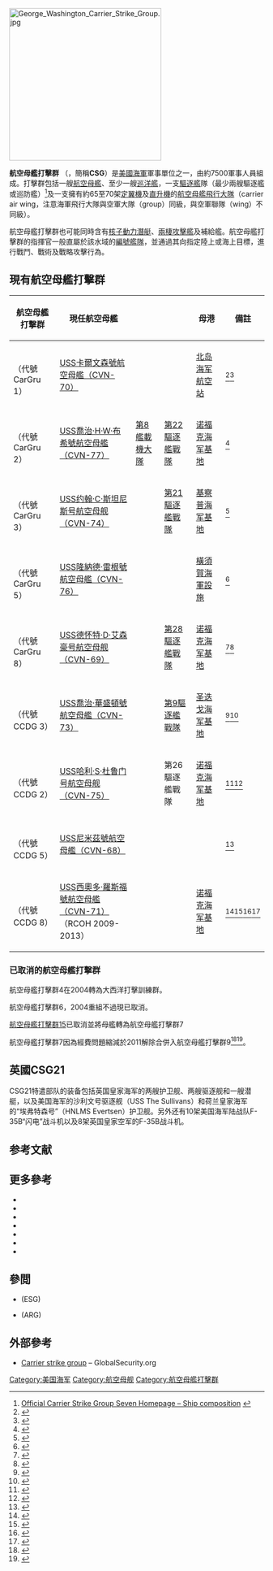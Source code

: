 {{noteTA
|1=zh-hk:航空母艦打擊群; zh-tw:航空母艦打擊群;
}}
{{About|美國海軍所使用的作戰編制|各國海軍以航空母艦為首的艦隊|航空母艦戰鬥群}}
{{Proofreader needed|en|Carrier strike group}}
[[File:George_Washington_Carrier_Strike_Group.jpg|300px]]
{{海軍主題}}

'''航空母艦打擊群''' （{{lang-en|'''carrier strike group'''}}，簡稱'''CSG'''）是[[美國海軍|美國海軍]]軍事單位之一，由約7500軍事人員組成。打擊群包括一艘[[航空母艦|航空母艦]]、至少一艘[[巡洋艦|巡洋艦]]，一支[[驅逐艦|驅逐艦]]隊（最少兩艘驅逐艦或巡防艦）<ref>[http://www.public.navy.mil/surfor/ccsg7/Pages/AboutUs.aspx Official Carrier Strike Group Seven Homepage – Ship composition] {{webarchive|url=https://web.archive.org/web/20120925070619/http://www.public.navy.mil/surfor/ccsg7/Pages/AboutUs.aspx |date=2012-09-25 }}</ref>及一支擁有約65至70架[[定翼機|定翼機]]及[[直升機|直升機]]的[[航空母艦飛行大隊|航空母艦飛行大隊]]（carrier air wing，注意海軍飛行大隊與空軍大隊（group）同級，與空軍聯隊（wing）不同級）。

航空母艦打擊群也可能同時含有[[核子動力潛艇|核子動力潛艇]]、[[兩棲攻擊艦|兩棲攻擊艦]]及補給艦。航空母艦打擊群的指揮官一般直屬於該水域的[[United_States_Navy_operating_forces_organization|編號艦隊]]，並通過其向指定陸上或海上目標，進行戰鬥、戰術及戰略攻擊行為。

==現有航空母艦打擊群 ==
{| class="wikitable" style="text-align:center" width=99%
|-
! 航空母艦打擊群
! 現任航空母艦
! {{tsl|en|Carrier air wing|艦載機大隊}}
! {{tsl|en|Destroyer squadron|驅逐艦戰隊}}
! 母港
! 備註
|-
| {{tsl|en|Carrier Strike Group One|航空母艦打擊群 1}}<br/>（代號CarGru 1）
| [[卡爾文森號航空母艦|USS卡爾文森號航空母艦（CVN-70）]]
| {{tsl|en|Carrier Air Wing Seventeen|美國海軍第17艦載機大隊|第17艦載機大隊}}
| {{tsl|en|Destroyer Squadron 1|美國海軍第1驅逐艦戰隊|第1驅逐艦戰隊}}
| [[北岛海军航空站|北岛海军航空站]]
|<ref>{{cite web | title= Navy Establishes Carrier Strike Group 1 | url= http://www.military.com/news/article/navy-news/navy-establishes-carrier-strike-group-1.html?ESRC=navy-a.nl | work= Navy News | publisher= Military.com | date= 2 October 2009 | accessdate= 2010-12-01 | archive-date= 2012-12-19 | archive-url= https://www.webcitation.org/6D2E0FSxp?url=http://m.military.com/daily-news?ESRC=navy-a.nl | dead-url= no }}</ref><ref>{{cite web|title=COMCARSTRKGRU ONE |url=http://www.public.navy.mil/compacflt/csg1/Pages/default.aspx |work=Home Page |publisher=U.S. Navy |year=2010 |accessdate=2010-12-01 }}{{dead link|date=六月 2017 |bot=InternetArchiveBot }}</ref>
|-
| {{tsl|en|Carrier Strike Group Two|航空母艦打擊群 2}}<br/>（代號CarGru 2）
| [[喬治·H·W·布希號航空母艦|USS喬治·H·W·布希號航空母艦（CVN-77）]]
| [[美国海军第8舰载机大队|第8艦載機大隊]]
| [[第22驅逐艦戰隊|第22驅逐艦戰隊]]
| [[诺福克海军基地|诺福克海军基地]]
|<ref>{{cite web | author= Mass Communication Specialist 2nd Class (SW) Nathan A. Bailey, U.S.N | title= Carrier Strike Group 2 Embarks USS ''George H.W. Bush'' | url= http://www.navy.mil/search/display.asp?story_id=56129 | work= NNS100922-09 | publisher= USS ''George H.W. Bush''（CVN-77）Public Affairs | date= 22 September 2010 | accessdate= 2009-04-20 | deadurl= yes | archiveurl= https://www.webcitation.org/6D2E1oW8s?url=http://www.navy.mil/submit/display.asp?story_id=56129 | archivedate= 2012年12月19日 }}</ref>
|-
| {{tsl|en|Carrier Strike Group Three|航空母艦打擊群 3}}<br/>（代號CarGru 3）
| [[約翰·C·史坦尼斯號航空母艦|USS约翰·C·斯坦尼斯号航空母舰（CVN-74）]]
| {{tsl|en|Carrier Air Wing Nine|美國海軍第9艦載機大隊|第9艦載機大隊}}
| [[第21驅逐艦戰隊|第21驅逐艦戰隊]]
| [[基察普海军基地|基察普海军基地]]
|<ref>{{cite web|title=Carrier Strike Group Three |url=http://www.cvn74.navy.mil/sgabout.html |work=USS John C. Stennis CVN-74 |publisher=U.S. Navy |year=2010 |accessdate=2010-12-01 |deadurl=yes |archiveurl=https://web.archive.org/web/20101115181614/http://www.cvn74.navy.mil/sgabout.html |archivedate=2010-11-15 }}</ref>
|-
| {{tsl|en|Carrier Strike Group Five|航空母艦打擊群 5}}<br/>（代號CarGru 5）
| [[隆納·雷根號航空母艦|USS隆納德·雷根號航空母艦（CVN-76）]]
| {{tsl|en|Carrier Air Wing Five|美國海軍第5艦載機大隊|第5艦載機大隊}}
| {{tsl|en|Destroyer Squadron 15|美國海軍第15驅逐艦戰隊|第15驅逐艦戰隊}}
| [[橫須賀海軍設施|橫須賀海軍設施]]
|<ref>{{cite web|title=Forward Deployed Naval Forces |url=http://www.ccsg5.navy.mil/about.html |work=Commander, Task Force 70 |publisher=U.S. Seventh Fleet |year=2010 |accessdate=2010-12-01 }}{{dead link|date=六月 2017 |bot=InternetArchiveBot }}</ref>
|-
| {{tsl|en|Carrier Strike Group Eight|航空母艦打擊群 8}}<br/>（代號CarGru 8）
| [[德懷特·D·艾森豪號航空母艦|USS德怀特·D·艾森豪号航空母舰（CVN-69）]]
| {{tsl|en|Carrier Air Wing Seven|美國海軍第7艦載機大隊|第7艦載機大隊}}
| [[第28驅逐艦戰隊|第28驅逐艦戰隊]]
| [[诺福克海军基地|诺福克海军基地]]
|<ref>{{cite web |title=COMCARSTRKGRU EIGHT |url=http://www.public.navy.mil/surfor/ccsg8/Pages/default.aspx |work=Home Page |publisher=U.S. Navy |year=2010 |accessdate=2010-12-01 |deadurl=yes |archiveurl=https://archive.is/20120925070607/http://www.public.navy.mil/surfor/ccsg8/Pages/default.aspx |archivedate=2012-09-25 }}</ref><ref>{{cite web | author= Senior Chief Journalist（SW/AW）Priscilla Kirsh, U.S.N | title= Strike Group Staff Moves Aboard ''Ike'' | url= http://www.navy.mil/search/display.asp?story_id=21079 | work= NNS051118-12 | publisher= USS Dwight D. Eisenhower Public Affairs | date= 18 November 2005 | accessdate= 2010-12-13 | deadurl= yes | archiveurl= https://www.webcitation.org/6D2E53ETy?url=http://www.navy.mil/submit/display.asp?story_id=21079 | archivedate= 2012年12月19日 }}</ref>
|-
| {{tsl|en|Carrier Strike Group Nine|航空母艦打擊群 9}}<br/>（代號CCDG 3）
| [[喬治·華盛頓號航空母艦|USS喬治·華盛頓號航空母艦（CVN-73）]]
| {{tsl|en|Carrier Air Wing Two|美國海軍第2艦載機大隊|第2艦載機大隊}}
| [[第9驅逐艦戰隊|第9驅逐艦戰隊]]
| [[圣迭戈海军基地|圣迭戈海军基地]]
|<ref>{{cite web | title= COMCARSTRKGRU NINE | url= http://www.public.navy.mil/surfor/ccsg9/Pages/default.aspx | work= Home Page | publisher= U.S. Navy | year= 2010 | accessdate= 2010-12-01 | archive-date= 2012-12-19 | archive-url= https://www.webcitation.org/6D2E5zvnf?url=http://www.public.navy.mil/surfor/ccsg9/Pages/default.aspx | dead-url= no }}</ref><ref name=Notice5400>{{cite web | title= Change in Permanent Duty Station for Carrier Strike Group Nine | url= http://doni.daps.dla.mil/Directives/05000%20General%20Management%20Security%20and%20Safety%20Services/05-400%20Organization%20and%20Functional%20Support%20Services/5400.8546.pdf | work= OPNAV Notice 5400 Ser DNS-33/llU228546 | publisher= [[Chief_of_Naval_Operations|Office of the Chief of Naval Operations]] – [[U.S._Department_of_the_Navy|U.S. Department of the Navy]] | date= 1 August 2011 | accessdate= 2011-09-09 | deadurl= yes | archiveurl= https://web.archive.org/web/20120322142914/http://doni.daps.dla.mil/Directives/05000%20General%20Management%20Security%20and%20Safety%20Services/05-400%20Organization%20and%20Functional%20Support%20Services/5400.8546.pdf | archivedate= 2012年3月22日 }}</ref>
|-
| {{tsl|en|Carrier Strike Group Ten|航空母艦打擊群 10}}<br/>（代號CCDG 2）
| [[哈瑞·S·杜魯門號航空母艦|USS哈利·S·杜鲁门号航空母舰（CVN-75）]]
| {{tsl|en|Carrier Air Wing Three|美國海軍第3艦載機大隊|第3艦載機大隊}}
| 第26驅逐艦戰隊
| [[诺福克海军基地|诺福克海军基地]]
|<ref>{{cite web|title=Commander, Carrier Strike Group Ten |url=http://www.public.navy.mil/usff/ccsg10/Pages/default.aspx |work=Home Page |publisher=U.S. Navy |year=2010 |accessdate=2010-12-01 |deadurl=yes |archiveurl=https://web.archive.org/web/20110314043621/http://www.public.navy.mil/usff/ccsg10/Pages/default.aspx |archivedate=2011-03-14 }}</ref><ref>{{cite web | author= Journalist 1st Class (SW) Athena Blain, U.S.N | title= CSG 10 Changes Command | url= http://www.navy.mil/search/display.asp?story_id=17869 | work= NNS050411-06 | publisher= USS ''Harry S. Truman'' Strike Group Public Affairs | date= 11 April 2005 | accessdate= 2010-12-13 | archive-date= 2012-12-19 | archive-url= https://www.webcitation.org/6D2E70fDz?url=http://www.navy.mil/submit/display.asp?story_id=17869 | dead-url= no }}</ref>
|-
| {{tsl|en|Carrier Strike Group Eleven|航空母艦打擊群 11}}<br/>（代號CCDG 5）
| [[尼米茲號航空母艦|USS尼米茲號航空母艦（CVN-68）]]
| {{tsl|en|Carrier Air Wing Eleven|美國海軍第11艦載機大隊|第11艦載機大隊}}
| {{tsl|en|Destroyer Squadron 23|美國海軍第23驅逐艦戰隊|第23驅逐艦戰隊}}
| {{tsl|en|Naval Station Everett|艾佛雷特海軍基地}}
|<ref>{{cite web | title= COMCARSTRKGRU ELEVEN | url= http://www.public.navy.mil/surfor/ccsg11/Pages/default.aspx | work= Home Page | publisher= U.S. Navy | year= 2010 | accessdate= 2010-12-01 | archive-date= 2012-12-19 | archive-url= https://www.webcitation.org/6D2E7Vr1N?url=http://www.public.navy.mil/surfor/ccsg11/Pages/default.aspx | dead-url= no }}</ref>
|-
| {{tsl|en|Carrier Strike Group Twelve|航空母艦打擊群 12}}<br/>（代號CCDG 8）
| [[西奧多·羅斯福號航空母艦|USS西奧多·羅斯福號航空母艦（CVN-71）]]<br/>（RCOH 2009-2013）
| {{tsl|en|Carrier Air Wing One|美國海軍第1艦載機大隊|第1艦載機大隊}}
| {{tsl|en|Destroyer Squadron 2|美國海軍第2驅逐艦戰隊|第2驅逐艦戰隊}}
| [[诺福克海军基地|诺福克海军基地]]
|<ref>{{cite web|title=COMCARSTRKGRU TWELVE |url=http://www.public.navy.mil/surfor/ccsg12/Pages/default.aspx |work=Home Page |publisher=U.S. Navy |year=2010 |accessdate=2010-12-01 }}{{dead link|date=六月 2017 |bot=InternetArchiveBot }}</ref><ref>{{cite web|title=CSG 12 ''Enterprise'' Strike Group |url=http://www.ccsg12.surfor.navy.mil/default.aspx |work=Home Page |publisher=U.S. Navy |year=2010 |accessdate=2010-12-01 |deadurl=yes |archiveurl=https://web.archive.org/web/20101221223912/http://www.ccsg12.surfor.navy.mil/default.aspx |archivedate=2010-12-21 }}</ref><ref>{{cite web | author= Journalist 3rd Class Daniel Vaughan, U.S.N | title= Cruiser Destroyer Group 8 Takes Charge of ''Enterprise'' CSG | url= http://www.navy.mil/search/display.asp?story_id=15054 | work= NNS040907-04 | publisher= USS ''Enterprise'' Public Affairs | date= 7 September 2004 | accessdate= 2009-04-20 | archive-date= 2007-09-14 | archive-url= https://web.archive.org/web/20070914053256/https://www.navy.mil/search/display.asp?story_id=15054 | dead-url= no }}</ref><ref>{{cite web | author= Journalist Seaman N.C. Kaylor, U.S.N | title= ''Enterprise'' Strike Group Begins Operations in Persian Gulf | url= http://www.navy.mil/search/display.asp?story_id=24015 | work= NNS060606-03 | publisher= USS ''Enterprise'' Public Affairs | date= 6 June 2006 | accessdate= 2009-04-20 | archive-date= 2007-09-14 | archive-url= https://web.archive.org/web/20070914052101/https://www.navy.mil/search/display.asp?story_id=24015 | dead-url= no }}</ref>
|}

=== 已取消的航空母艦打擊群 ===
航空母艦打擊群4在2004轉為大西洋打擊訓練群。

航空母艦打擊群6，2004重組不過現已取消。

[[航空母艦打擊群15|航空母艦打擊群15]]已取消並將母艦轉為航空母艦打擊群7

航空母艦打擊群7因為經費問題縮減於2011解除合併入航空母艦打擊群9<ref>{{cite web|author=Carlo Munoz |title=Navy Drops Carrier Group, Down to Nine |url=http://defense.aol.com/2011/08/05/navy-drops-carrier-group-down-to-nine/ |work=Sea |publisher=AOL Defense |date=5 August 2011 |accessdate=2011-09-09 |deadurl=yes |archiveurl=https://web.archive.org/web/20111012054637/http://defense.aol.com/2011/08/05/navy-drops-carrier-group-down-to-nine/ |archivedate=2011-10-12}}</ref><ref>{{cite web | title= Deactivation of Carrier Strike Group Seven and Change in Permanent Duty Station for Carrier Strike Group Eleven | url= http://doni.daps.dla.mil/Directives/05000%20General%20Management%20Security%20and%20Safety%20Services/05-400%20Organization%20and%20Functional%20Support%20Services/5400.8502.pdf | work= OPNAV Notice 5400 Ser DNS-33/11U107438 of 1 Mar 2011 | publisher= =[[Chief_of_Naval_Operations|Office of the Chief of Naval Operations]] – [[U.S._Department_of_the_Navy|U.S. Department of the Navy]] | date= 10 May 2011 | accessdate= 2011-09-29 }}{{dead link|date=2018年4月 |bot=InternetArchiveBot |fix-attempted=yes }}</ref>。

==英國CSG21==
CSG21特遣部队的装备包括英国皇家海军的两艘护卫舰、两艘驱逐舰和一艘潜艇，以及美国海军的沙利文号驱逐舰（USS The Sullivans）和荷兰皇家海军的“埃弗特森号”（HNLMS Evertsen）护卫舰。另外还有10架美国海军陆战队F-35B“闪电”战斗机以及8架英国皇家空军的F-35B战斗机。

==参考文献==
{{reflist|2}}

==更多參考==
{{refbegin|2}}
* {{cite journal |first= Richard A. |last= Brown |title= Composite Warfare Commander Doctrine in the Age of the Joint Task Force: A New Approach |url= http://oai.dtic.mil/oai/oai?verb=getRecord&metadataPrefix=html&identifier=ADA348468 |publisher= [[Naval_War_College|Naval War College]] |location= Newport, Rhode Island |format= URL |id= ADA348468 |date= 13 February 1998 |accessdate= 2020-12-29 |quote= Final report |journal=  |author=  |archive-url= https://web.archive.org/web/20160303191746/http://oai.dtic.mil/oai/oai?verb=getRecord&metadataPrefix=html&identifier=ADA348468 |archive-date= 2016-03-03 |dead-url= yes }}
* {{cite web | last= Goure | first= Daniel | title= The Essence of American Global Power Is the Carrier Strike Group | url= http://www.defpro.com/news/details/21002/?SID=9fb68405914d788eddbb41f300c36efc | date= 6 January 2011 | work= Early Warning Blog, [[Lexington_Institute|Lexington Institute]] | publisher= Defence Professionals (DefPro.news) | accessdate= 2011-01-08 | archive-date= 2013-01-21 | archive-url= https://archive.is/20130121175722/http://www.defpro.com/news/details/21002/?SID=9fb68405914d788eddbb41f300c36efc | dead-url= yes }}
* {{cite book |last1= Gordon, IV |first1= John |coauthors= Peter A. Wilson, John Birkler, Steven Boraz, Gordon T. Lee |title= New Combat and Noncombat Roles for U.S. Aircraft Carriers |url= http://www.rand.org/pubs/research_briefs/RB9185.html |format= PDF |accessdate= 2012-02-12 |year= 2006 |publisher= [[Center_for_Naval_Analyses|Center for Naval Analyses]] |location= Alexandria, Virginia |id= RB-9185-NAVY |archive-date= 2021-02-27 |archive-url= https://web.archive.org/web/20210227125336/http://www.rand.org/pubs/research_briefs/RB9185.html |dead-url= no }}
* {{cite journal|first=Angelyn |last=Jewell |coauthors=Maureen A. Wigge, Colleen M. K. Gagnon, Lawrence A. Lynn, et al. |title=USS ''Nimitz'' and Carrier Airwing Nine Surge Demonstration |url=http://www.cna.org/documents/2797011110.pdf |publisher=[[Center_for_Naval_Analyses|Center for Naval Analyses]] |location=Alexandria, Virginia |format=PDF |id=CRM 97–111.10 |date=April 1998 |accessdate=2020-12-29 |deadurl=yes |archiveurl=https://web.archive.org/web/20110927091648/http://www.cna.org/documents/2797011110.pdf |archivedate=2011-09-27 }}
* {{cite book |last1= Lambeth |first1= Benjamin S. |title= American Carrier Air Power at the Dawn of a New Century |url= http://www.rand.org/content/dam/rand/pubs/monographs/2005/RAND_MG404.pdf |format= PDF |year= 2005 |publisher= [[RAND_Corporation|RAND Corporation]] |location= Santa Monica, California |isbn= 0-8330-3842-7 |id= MG-404-NAVY |accessdate= 2012-01-12 |archive-date= 2021-03-09 |archive-url= https://web.archive.org/web/20210309201648/https://www.rand.org/content/dam/rand/pubs/monographs/2005/RAND_MG404.pdf |dead-url= no }}
* {{cite book |last= Morua |first= Michael L. |date= 21 March 2000 |title= The Carrier Battle Group Force: An Operator's Perspective |journal= Engineering the Total Ship (ETS) 2000 Symposium |publisher= [[National_Institute_of_Standards_&_Technology|National Institute of Standards & Technology]] |location= Gaithersburg, Maryland |id= ADA376409 |url= http://www.dtic.mil/cgi-bin/GetTRDoc?AD=ADA376409&Location=U2&doc=GetTRDoc.pdf |format= PDF |accessdate= 2010-10-28 |archive-date= 2012-12-01 |archive-url= https://web.archive.org/web/20121201210820/http://www.dtic.mil/cgi-bin/GetTRDoc?AD=ADA376409&Location=U2&doc=GetTRDoc.pdf |dead-url= no }}
* {{cite journal|last=Rubel |first=Robert C. Rubel |title=The Future of Aircraft Carriers |journal=Naval War College Review |volume=64 |issue=4 |pages=13–27 |id= |url=http://www.usnwc.edu/getattachment/87bcd2ff-c7b6-4715-b2ed-05df6e416b3b/The-Future-of-Aircraft-Carriers |accessdate=2012-03-20 |quote= |date=Autumn 2011 |deadurl=yes |archiveurl=https://web.archive.org/web/20120127035947/http://www.usnwc.edu/getattachment/87bcd2ff-c7b6-4715-b2ed-05df6e416b3b/The-Future-of-Aircraft-Carriers |archivedate=2012-01-27 }}
{{refend}}

==參閲==
*{{le|遠征打擊群|Expeditionary strike group}}(ESG)
*{{le|兩棲預備群|Amphibious ready group}}(ARG)

==外部參考==
* [http://www.globalsecurity.org/military/agency/navy/csg.htm Carrier strike group] {{Wayback|url=http://www.globalsecurity.org/military/agency/navy/csg.htm |date=20210505171446 }} – GlobalSecurity.org

[[Category:美国海军|Category:美国海军]]
[[Category:航空母舰|Category:航空母舰]]
[[Category:航空母艦打擊群|Category:航空母艦打擊群]]